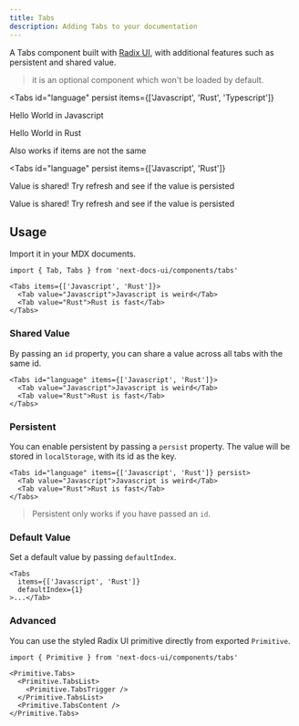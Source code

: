 ```yaml
---
title: Tabs
description: Adding Tabs to your documentation
---
```


A Tabs component built with
[Radix UI](https://www.radix-ui.com/primitives/docs/components/tabs), with
additional features such as persistent and shared value.

> it is an optional component which won't be loaded by default.

<Tabs
  id="language"
  persist
  items={['Javascript', 'Rust', 'Typescript']}
>
<Tab value="Javascript">
  
Hello World in Javascript
  
</Tab>
<Tab value="Rust">
  
Hello World in Rust

</Tab>
<Tab value="Typescript">

Also works if items are not the same

</Tab>
</Tabs>

<Tabs
  id="language"
  persist
  items={['Javascript', 'Rust']}
>
<Tab value="Javascript">

Value is shared! Try refresh and see if the value is persisted

</Tab>
<Tab value="Rust">

Value is shared! Try refresh and see if the value is persisted

</Tab>
</Tabs>

## Usage

Import it in your MDX documents.

```mdx
import { Tab, Tabs } from 'next-docs-ui/components/tabs'

<Tabs items={['Javascript', 'Rust']}>
  <Tab value="Javascript">Javascript is weird</Tab>
  <Tab value="Rust">Rust is fast</Tab>
</Tabs>
```

### Shared Value

By passing an `id` property, you can share a value across all tabs with the same
id.

```mdx
<Tabs id="language" items={['Javascript', 'Rust']}>
  <Tab value="Javascript">Javascript is weird</Tab>
  <Tab value="Rust">Rust is fast</Tab>
</Tabs>
```

### Persistent

You can enable persistent by passing a `persist` property. The value will be
stored in `localStorage`, with its id as the key.

```mdx
<Tabs id="language" items={['Javascript', 'Rust']} persist>
  <Tab value="Javascript">Javascript is weird</Tab>
  <Tab value="Rust">Rust is fast</Tab>
</Tabs>
```

> Persistent only works if you have passed an `id`.

### Default Value

Set a default value by passing `defaultIndex`.

```mdx
<Tabs
  items={['Javascript', 'Rust']}
  defaultIndex={1}
>...</Tab>
```

### Advanced

You can use the styled Radix UI primitive directly from exported `Primitive`.

```mdx
import { Primitive } from 'next-docs-ui/components/tabs'

<Primitive.Tabs>
  <Primitive.TabsList>
    <Primitive.TabsTrigger />
  </Primitive.TabsList>
  <Primitive.TabsContent />
</Primitive.Tabs>
```

